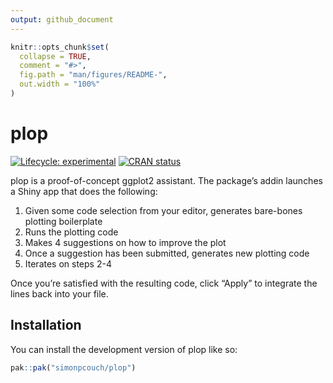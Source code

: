 ```yaml
---
output: github_document
---
```


<!-- README.md is generated from README.Rmd. Please edit that file -->

```r
knitr::opts_chunk$set(
  collapse = TRUE,
  comment = "#>",
  fig.path = "man/figures/README-",
  out.width = "100%"
)
```

# plop

<!-- badges: start -->
[![Lifecycle: experimental](https://img.shields.io/badge/lifecycle-experimental-orange.svg)](https://lifecycle.r-lib.org/articles/stages.html#experimental)
[![CRAN status](https://www.r-pkg.org/badges/version/plop)](https://CRAN.R-project.org/package=plop)
<!-- badges: end -->

plop is a proof-of-concept ggplot2 assistant. The package's addin launches a Shiny app that does the following:

1) Given some code selection from your editor, generates bare-bones plotting boilerplate
2) Runs the plotting code
3) Makes 4 suggestions on how to improve the plot
4) Once a suggestion has been submitted, generates new plotting code
5) Iterates on steps 2-4

Once you're satisfied with the resulting code, click "Apply" to integrate the lines back into your file.

## Installation

You can install the development version of plop like so:

``` r
pak::pak("simonpcouch/plop")
```
